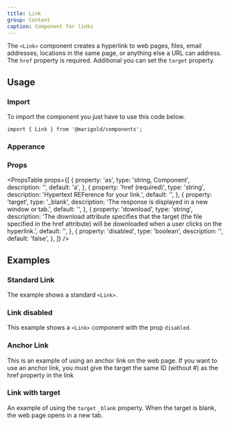 ```yaml
---
title: Link
group: Content
caption: Component for links
---
```


The `<Link>` component creates a hyperlink to web pages, files, email addresses, locations in the same page, or anything else a URL can address.
The `href` property is required. Additional you can set the `target` property.

## Usage

### Import

To import the component you just have to use this code below.

```tsx
import { Link } from '@marigold/components';
```

### Apperance

<AppearanceTable component={title} />

### Props

<PropsTable
  props={[
    {
      property: 'as',
      type: 'string, Component',
      description: '',
      default: 'a',
    },
    {
      property: 'href (required)',
      type: 'string',
      description: 'Hypertext REFerence for your link.',
      default: '',
    },
    {
      property: 'target',
      type: '_blank',
      description: 'The response is displayed in a new window or tab.',
      default: '',
    },
    {
      property: 'download',
      type: 'string',
      description:
        'The download attribute specifies that the target (the file specified in the href attribute) will be downloaded when a user clicks on the hyperlink.',
      default: '',
    },
    {
      property: 'disabled',
      type: 'boolean',
      description: '',
      default: 'false',
    },
  ]}
/>

## Examples

### Standard Link

The example shows a standard `<Link>`.

<ComponentDemo file="./link-standard.demo.tsx" />

### Link disabled

This example shows a `<Link>` component with the prop `disabled`.

<ComponentDemo file="./link-disabled.demo.tsx" />

### Anchor Link

This is an example of using an anchor link on the web page. If you want to use an anchor link, you must give the target the same ID (without #) as the href property in the link

<ComponentDemo file="./link-anchor.demo.tsx" />

### Link with target

An example of using the `target` `_blank` property. When the target is blank, the web page opens in a new tab.

<ComponentDemo file="./link-target.demo.tsx" />

